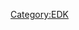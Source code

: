 [[Category:EDK]]
{{project-summary|sum=Contributions to the EDK for expanded functionality|cat= development-platform|lic=[http://www.opensource.org/licenses/bsd-license.php BSD]|own=ecohen, eugenecohen, [http://sourceforge.net/users/michaelkrau/ Michael Krau]
|docs=http://sourceforge.net/projects/edkcontrib/files
|src=https://edkcontrib.svn.sourceforge.net/svnroot/edkcontrib/trunk/Edk
|dev=http://sourceforge.net/projects/edkcontrib/develop}}